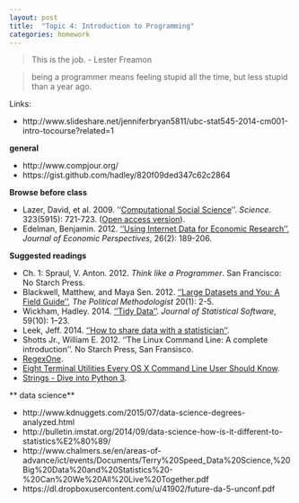 ```yaml
---
layout: post
title:  "Topic 4: Introduction to Programming"
categories: homework
---
```


> This is the job. - Lester Freamon

> being a programmer means feeling stupid all the time, but less stupid than a year ago.

Links:

- http://www.slideshare.net/jenniferbryan5811/ubc-stat545-2014-cm001-intro-tocourse?related=1


**general**

- http://www.compjour.org/
- https://gist.github.com/hadley/820f09ded347c62c2864

**Browse before class**

- Lazer, David, et al. 2009. ''[Computational Social Science](http://www.sciencemag.org/content/323/5915/721.summary)''. *Science*. 323(5915): 721-723. ([Open access version](http://www.ncbi.nlm.nih.gov/pmc/articles/PMC2745217/)).
- Edelman, Benjamin. 2012. [''Using Internet Data for Economic Research''](http://pubs.aeaweb.org/doi/pdfplus/10.1257/jep.26.2.189), *Journal of Economic Perspectives*, 26(2): 189-206.

**Suggested readings**

- Ch. 1: Spraul, V. Anton. 2012. *Think like a
Programmer*. San Francisco: No Starch Press.
- Blackwell, Matthew, and
Maya Sen. 2012. [''Large Datasets and You: A Field Guide''](http://scholar.harvard.edu/files/msen/files/blackwell_sen_tpm.pdf), *The Political Methodologist* 20(1): 2-5.
- Wickham, Hadley. 2014. [''Tidy Data''](http://www.jstatsoft.org/v59/i10). *Journal of Statistical Software*, 59(10): 1–23.
- Leek, Jeff. 2014. [''How to share data with a statistician''](https://github.com/jtleek/datasharing).
- Shotts Jr., William E. 2012. ''The Linux Command Line: A complete introduction''. No Starch Press, San Fransisco.
- [RegexOne](http://regexone.com/).
- [Eight Terminal Utilities Every OS X Command Line User Should Know](http://www.mitchchn.me/2014/os-x-terminal/).
- [Strings - Dive into Python 3](http://www.diveintopython3.net/strings.html).


** data science**

- http://www.kdnuggets.com/2015/07/data-science-degrees-analyzed.html
- http://bulletin.imstat.org/2014/09/data-science-how-is-it-different-to-statistics%E2%80%89/
- http://www.chalmers.se/en/areas-of-advance/ict/events/Documents/Terry%20Speed_Data%20Science,%20Big%20Data%20and%20Statistics%20-%20Can%20We%20All%20Live%20Together.pdf
- https://dl.dropboxusercontent.com/u/41902/future-da-5-unconf.pdf
